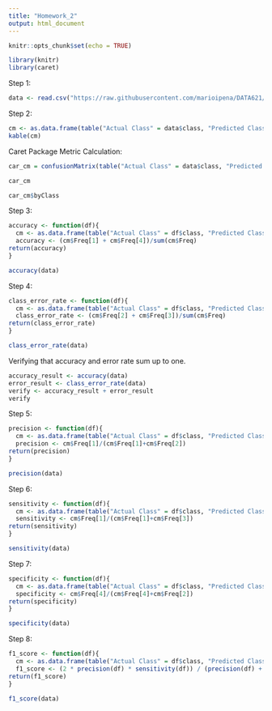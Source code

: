 ```yaml
---
title: "Homework_2"
output: html_document
---
```


```r
knitr::opts_chunk$set(echo = TRUE)
```

```r
library(knitr)
library(caret)
```

Step 1:
```r
data <- read.csv("https://raw.githubusercontent.com/marioipena/DATA621/main/classification-output-data.csv", header = TRUE)
```


Step 2:
```r
cm <- as.data.frame(table("Actual Class" = data$class, "Predicted Class" = data$scored.class))
kable(cm)
```

Caret Package Metric Calculation:

```r
car_cm = confusionMatrix(table("Actual Class" = data$class, "Predicted Class" = data$scored.class))
```

```r
car_cm
```

```r
car_cm$byClass
```

Step 3:
```r
accuracy <- function(df){
  cm <- as.data.frame(table("Actual Class" = df$class, "Predicted Class" = df$scored.class))
  accuracy <- (cm$Freq[1] + cm$Freq[4])/sum(cm$Freq)
return(accuracy)
}
```

```r
accuracy(data)
```

Step 4:
```r
class_error_rate <- function(df){
  cm <- as.data.frame(table("Actual Class" = df$class, "Predicted Class" = df$scored.class))
  class_error_rate <- (cm$Freq[2] + cm$Freq[3])/sum(cm$Freq)
return(class_error_rate)
}
```

```r
class_error_rate(data)
```

Verifying that accuracy and error rate sum up to one.
```r
accuracy_result <- accuracy(data)
error_result <- class_error_rate(data)
verify <- accuracy_result + error_result
verify
```

Step 5:
```r
precision <- function(df){
  cm <- as.data.frame(table("Actual Class" = df$class, "Predicted Class" = df$scored.class))
  precision <- cm$Freq[1]/(cm$Freq[1]+cm$Freq[2])
return(precision)
}
```

```r
precision(data)
```

Step 6:
```r
sensitivity <- function(df){
  cm <- as.data.frame(table("Actual Class" = df$class, "Predicted Class" = df$scored.class))
  sensitivity <- cm$Freq[1]/(cm$Freq[1]+cm$Freq[3])
return(sensitivity)
}
```

```r
sensitivity(data)
```

Step 7:
```r
specificity <- function(df){
  cm <- as.data.frame(table("Actual Class" = df$class, "Predicted Class" = df$scored.class))
  specificity <- cm$Freq[4]/(cm$Freq[4]+cm$Freq[2])
return(specificity)
}
```

```r
specificity(data)
```

Step 8:
```r
f1_score <- function(df){
  cm <- as.data.frame(table("Actual Class" = df$class, "Predicted Class" = df$scored.class))
  f1_score <- (2 * precision(df) * sensitivity(df)) / (precision(df) + sensitivity(df))
return(f1_score)
}
```

```r
f1_score(data)
```

